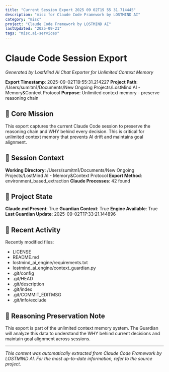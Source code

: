```yaml
---
title: "Current Session Export 2025 09 02T19 55 31.714445"
description: "misc for Claude Code Framework by LOSTMIND AI"
category: "misc"
project: "Claude Code Framework by LOSTMIND AI"
lastUpdated: "2025-09-21"
tags: "misc,ai-services"
---
```


# Claude Code Session Export

*Generated by LostMind AI Chat Exporter for Unlimited Context Memory*

**Export Timestamp**: 2025-09-02T19:55:31.214227
**Project Path**: /Users/sumitm1/Documents/New Ongoing Projects/LostMind AI - Memory&Context Protocol
**Purpose**: Unlimited context memory - preserve reasoning chain

## 🎯 Core Mission

This export captures the current Claude Code session to preserve the reasoning chain and WHY behind every decision. This is critical for unlimited context memory that prevents AI drift and maintains goal alignment.

## 💬 Session Context

**Working Directory**: /Users/sumitm1/Documents/New Ongoing Projects/LostMind AI - Memory&Context Protocol
**Export Method**: environment_based_extraction
**Claude Processes**: 42 found

## 📂 Project State

**Claude.md Present**: True
**Guardian Context**: True
**Engine Available**: True
**Last Guardian Update**: 2025-09-02T17:33:21.144896

## 🔄 Recent Activity

Recently modified files:
- LICENSE
- README.md
- lostmind_ai_engine/requirements.txt
- lostmind_ai_engine/context_guardian.py
- .git/config
- .git/HEAD
- .git/description
- .git/index
- .git/COMMIT_EDITMSG
- .git/info/exclude

## 🧠 Reasoning Preservation Note

This export is part of the unlimited context memory system. The Guardian will analyze this data to understand the WHY behind current decisions and maintain goal alignment across sessions.


---
*This content was automatically extracted from Claude Code Framework by LOSTMIND AI. For the most up-to-date information, refer to the source project.*
